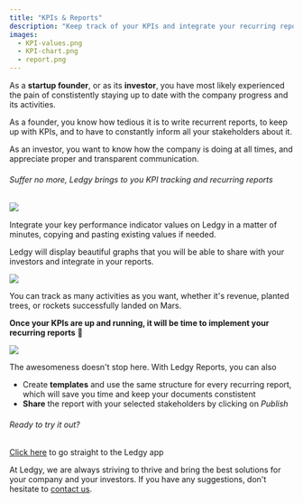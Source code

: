 ```yaml
---
title: "KPIs & Reports"
description: "Keep track of your KPIs and integrate your recurring reports on Ledgy"
images:
  - KPI-values.png
  - KPI-chart.png
  - report.png
---
```


As a **startup founder**, or as its **investor**, you have most likely experienced the pain of constistently staying up to date with the company progress and its activities.

As a founder, you know how tedious it is to write recurrent reports, to keep up with KPIs, and to have to constantly inform all your stakeholders about it.

As an investor, you want to know how the company is doing at all times, and appreciate proper and transparent communication.

###### Suffer no more, Ledgy brings to you KPI tracking and recurring reports

<Img src="KPI-values.png" align="left" size="300"/>

<br />

Integrate your key performance indicator values on Ledgy in a matter of minutes, copying and pasting existing values if needed.

Ledgy will display beautiful graphs that you will be able to share with your investors and integrate in your reports.

<Img src="KPI-chart.png"/>

<br />

You can track as many activities as you want, whether it's revenue, planted trees, or rockets successfully landed on Mars.

**Once your KPIs are up and running, it will be time to implement your recurring reports** 🚀


<Img src="report.png" />

The awesomeness doesn't stop here. With Ledgy Reports, you can also
* Create **templates** and use the same structure for every recurring report, which will save you time and keep your documents constistent
* **Share** the report with your selected stakeholders by clicking on *Publish*

###### Ready to try it out?

[Click here](https://app.ledgy.com) to go straight to the Ledgy app


At Ledgy, we are always striving to thrive and bring the best solutions for your company and your investors. If you have any suggestions, don't hesitate to ​[contact us​](mailto:contact@ledgy.com).